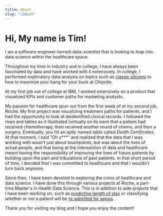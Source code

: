 ---
title: About
slug: "/about"
---

# Hi, My name is Tim!

I am a software-engineer-turned-data-scientist that is looking to *leap* into data science within the healthcare space. 

Throughout my time in industry and in college, I have always been fascinated by data and have worked with it extensively.
In college, I performed exploratory data analysis on topics such as [classic sitcoms](https://tacastillo.github.io/friends) to how to maximize your bang for your buck at Chipotle.

At my first job out of college at IBM, I worked extensively on a product that visualized KPIs and customer paths for marketing analysts.

My passion for healthcare spun out from the first week of at my second job, Roche. My first project was visualizing treatment paths for patients, and I had the opportunity to look at deidentified clinical records. I followed the rows and tables as it illustrated (virtually on its own) that a patient had received chemotherapy, then received another round of chemo, and then a surgery. Eventually, you hit an aptly named table called *Death Certificates*. At that moment, I said "Oh s***" and realized that the data that I was working with wasn't just about touchpoints, but was about the lives of actual people, and that being at the intersection of data and healthcare meant having the responsibility of improving the lives of future patients by building upon the pain and tribulations of past patients. In that short period of time, I decided that I was committed to healthcare and that I wouldn't turn back anymore.

Since then, I have been devoted to exploring the cross of healthcare and data science. I have done this through various projects at Roche, a part-time Master's in Health Data Science. This is in addition to side projects that I have been working on, such as [predicting length of stay](https://github.com/tacastillo/du-machine-learning) or classifying whether or not a patient will be [re-admitted for sepsis](https://github.com/tacastillo/sepsis-readmissions).

Thank you for visiting my blog and I hope you enjoy the content!